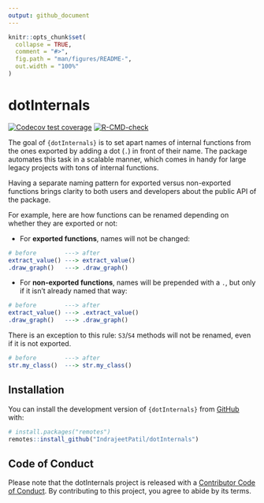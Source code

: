 ```yaml
---
output: github_document
---
```


<!-- README.md is generated from README.Rmd. Please edit that file -->

```r
knitr::opts_chunk$set(
  collapse = TRUE,
  comment = "#>",
  fig.path = "man/figures/README-",
  out.width = "100%"
)
```

# dotInternals

<!-- badges: start -->
[![Codecov test coverage](https://codecov.io/gh/IndrajeetPatil/dotInternals/branch/main/graph/badge.svg)](https://app.codecov.io/gh/IndrajeetPatil/dotInternals?branch=main)
[![R-CMD-check](https://github.com/IndrajeetPatil/dotInternals/actions/workflows/R-CMD-check.yaml/badge.svg)](https://github.com/IndrajeetPatil/dotInternals/actions/workflows/R-CMD-check.yaml)
<!-- badges: end -->

The goal of `{dotInternals}` is to set apart names of internal functions from the ones exported by adding a dot (`.`) in front of their name. The package automates this task in a scalable manner, which comes in handy for large legacy projects with tons of internal functions.

Having a separate naming pattern for exported versus non-exported functions brings clarity to both users and developers about the public API of the package.

For example, here are how functions can be renamed depending on whether they are exported or not:

- For **exported functions**, names will not be changed:

```r
# before        ---> after
extract_value() ---> extract_value() 
.draw_graph()   ---> .draw_graph()
```

- For **non-exported functions**, names will be prepended with a `.`, but only if it isn't already named that way:

```r
# before        ---> after
extract_value() ---> .extract_value() 
.draw_graph()   ---> .draw_graph()
```

There is an exception to this rule: `S3`/`S4` methods will not be renamed, even if it is not exported.

```r
# before        ---> after
str.my_class()  ---> str.my_class() 
```

## Installation

You can install the development version of `{dotInternals}` from [GitHub](https://github.com/) with:

```r
# install.packages("remotes")
remotes::install_github("IndrajeetPatil/dotInternals")
```

## Code of Conduct

Please note that the dotInternals project is released with a [Contributor Code of Conduct](https://contributor-covenant.org/version/2/1/CODE_OF_CONDUCT.html). By contributing to this project, you agree to abide by its terms.
